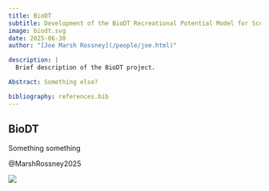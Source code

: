 ```yaml
---
title: BioDT
subtitle: Development of the BioDT Recreational Potential Model for Scotland
image: biodt.svg
date: 2025-06-30
author: "[Joe Marsh Rossney](/people/joe.html)"

description: |
  Brief description of the BioDT project.

Abstract: Something else?

bibliography: references.bib
---
```



## BioDT

Something something

@MarshRossney2025

![](app.png)

